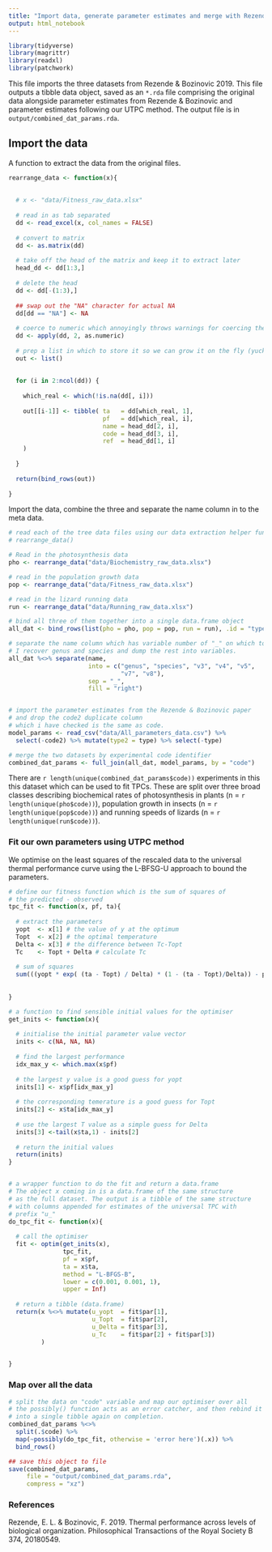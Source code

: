 ```yaml
---
title: "Import data, generate parameter estimates and merge with Rezende data"
output: html_notebook
---
```



```r
library(tidyverse)
library(magrittr)
library(readxl)
library(patchwork)
```

This file imports the three datasets from Rezende & Bozinovic 2019. This file outputs a tibble data object, saved as an `*.rda` file comprising the original data alongside parameter estimates from Rezende & Bozinovic and parameter estimates following our UTPC method. The output file is in `output/combined_dat_params.rda`.


## Import the data

A function to extract the data from the original files. 

```r

rearrange_data <- function(x){
  
  
  # x <- "data/Fitness_raw_data.xlsx"
  
  # read in as tab separated
  dd <- read_excel(x, col_names = FALSE)
  
  # convert to matrix
  dd <- as.matrix(dd)
  
  # take off the head of the matrix and keep it to extract later
  head_dd <- dd[1:3,]
  
  # delete the head
  dd <- dd[-(1:3),]
  
  ## swap out the "NA" character for actual NA
  dd[dd == "NA"] <- NA
  
  # coerce to numeric which annoyingly throws warnings for coercing the NAs
  dd <- apply(dd, 2, as.numeric)
  
  # prep a list in which to store it so we can grow it on the fly (yuck)
  out <- list()
  
  
  for (i in 2:ncol(dd)) {
    
    which_real <- which(!is.na(dd[, i]))
    
    out[[i-1]] <- tibble( ta   = dd[which_real, 1],
                          pf   = dd[which_real, i],
                          name = head_dd[2, i],
                          code = head_dd[3, i],
                          ref  = head_dd[1, i]
    )
    
  }
  
  return(bind_rows(out))
  
}


```


Import the data, combine the three and separate the name column in to the meta data.

```r

# read each of the tree data files using our data extraction helper function
# rearrange_data()

# Read in the photosynthesis data
pho <- rearrange_data("data/Biochemistry_raw_data.xlsx")

# read in the population growth data
pop <- rearrange_data("data/Fitness_raw_data.xlsx")

# read in the lizard running data
run <- rearrange_data("data/Running_raw_data.xlsx")

# bind all three of them together into a single data.frame object
all_dat <- bind_rows(list(pho = pho, pop = pop, run = run), .id = "type")

# separate the name column which has variable number of "_" on which to split
# I recover genus and species and dump the rest into variables.
all_dat %<>% separate(name, 
                      into = c("genus", "species", "v3", "v4", "v5", 
                               "v7", "v8"), 
                      sep = "_", 
                      fill = "right")


# import the parameter estimates from the Rezende & Bozinovic paper 
# and drop the code2 duplicate column
# which i have checked is the same as code.
model_params <- read_csv("data/All_parameters_data.csv") %>% 
  select(-code2) %>% mutate(type2 = type) %>% select(-type)

# merge the two datasets by experimental code identifier
combined_dat_params <- full_join(all_dat, model_params, by = "code") 
```

There are `r length(unique(combined_dat_params$code))` experiments in this this dataset which can be used to fit TPCs. These are split over three broad classes describing biochemical rates of photosynthesis in plants (n = `r length(unique(pho$code))`), population growth in insects (n = `r length(unique(pop$code))`) and running speeds of lizards (n = `r length(unique(run$code))`).





### Fit our own parameters using UTPC method

We optimise on the least squares of the rescaled data to the universal thermal performance curve using the L-BFSG-U approach to bound the parameters. 

```r

# define our fitness function which is the sum of squares of 
# the predicted - observed
tpc_fit <- function(x, pf, ta){
  
  # extract the parameters
  yopt  <- x[1] # the value of y at the optimum
  Topt  <- x[2] # the optimal temperature
  Delta <- x[3] # the difference between Tc-Topt
  Tc    <- Topt + Delta # calculate Tc
  
  # sum of squares
  sum(((yopt * exp( (ta - Topt) / Delta) * (1 - (ta - Topt)/Delta)) - pf) ^ 2)
  
  
}

# a function to find sensible initial values for the optimiser
get_inits <- function(x){
  
  # initialise the initial parameter value vector
  inits <- c(NA, NA, NA)
  
  # find the largest performance
  idx_max_y <- which.max(x$pf)
  
  # the largest y value is a good guess for yopt
  inits[1] <- x$pf[idx_max_y]
  
  # the corresponding temerature is a good guess for Topt
  inits[2] <- x$ta[idx_max_y]
  
  # use the largest T value as a simple guess for Delta
  inits[3] <-tail(x$ta,1) - inits[2]
  
  # return the initial values
  return(inits)
}


# a wrapper function to do the fit and return a data.frame
# The object x coming in is a data.frame of the same structure
# as the full dataset. The output is a tibble of the same structure
# with columns appended for estimates of the universal TPC with 
# prefix "u_"
do_tpc_fit <- function(x){
  
  # call the optimiser
  fit <- optim(get_inits(x), 
               tpc_fit,
               pf = x$pf, 
               ta = x$ta,
               method = "L-BFGS-B",
               lower = c(0.001, 0.001, 1), 
               upper = Inf)
  
  # return a tibble (data.frame)
  return(x %<>% mutate(u_yopt  = fit$par[1],
                       u_Topt  = fit$par[2],
                       u_Delta = fit$par[3],
                       u_Tc    = fit$par[2] + fit$par[3])
         )

  
}

```

### Map over all the data

```r
# split the data on "code" variable and map our optimiser over all
# the possibly() function acts as an error catcher, and then rebind it 
# into a single tibble again on completion.
combined_dat_params %<>% 
  split(.$code) %>% 
  map(~possibly(do_tpc_fit, otherwise = 'error here')(.x)) %>%
  bind_rows()

## save this object to file
save(combined_dat_params, 
     file = "output/combined_dat_params.rda", 
     compress = "xz")


```

### References

Rezende, E. L. & Bozinovic, F. 2019. Thermal performance across levels of biological organization. Philosophical Transactions of the Royal Society B 374, 20180549.
